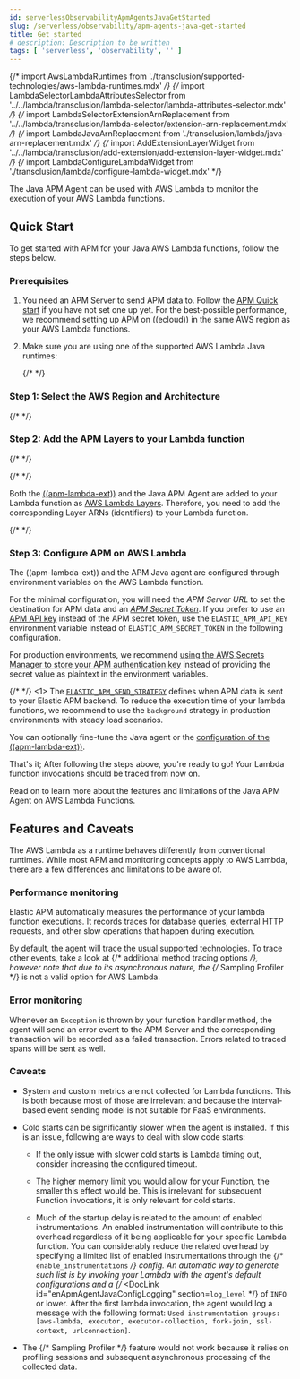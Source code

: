 ```yaml
---
id: serverlessObservabilityApmAgentsJavaGetStarted
slug: /serverless/observability/apm-agents-java-get-started
title: Get started
# description: Description to be written
tags: [ 'serverless', 'observability', '' ]
---
```



{/* import AwsLambdaRuntimes from './transclusion/supported-technologies/aws-lambda-runtimes.mdx' */}
{/* import LambdaSelectorLambdaAttributesSelector from '../../lambda/transclusion/lambda-selector/lambda-attributes-selector.mdx' */}
{/* import LambdaSelectorExtensionArnReplacement from '../../lambda/transclusion/lambda-selector/extension-arn-replacement.mdx' */}
{/* import LambdaJavaArnReplacement from './transclusion/lambda/java-arn-replacement.mdx' */}
{/* import AddExtensionLayerWidget from '../../lambda/transclusion/add-extension/add-extension-layer-widget.mdx' */}
{/* import LambdaConfigureLambdaWidget from './transclusion/lambda/configure-lambda-widget.mdx' */}

<div id="aws-lambda"></div>


The Java APM Agent can be used with AWS Lambda to monitor the execution of your AWS Lambda functions.

<div id="aws-lambda-java-quick-start"></div>

## Quick Start

To get started with APM for your Java AWS Lambda functions, follow the steps below.

<div id="aws-lambda-java-prerequisites"></div>

### Prerequisites

1. You need an APM Server to send APM data to. Follow the [APM Quick start](((apm-guide-ref))/apm-quick-start.html) if you have not set one up yet. For the best-possible performance, we recommend setting up APM on ((ecloud)) in the same AWS region as your AWS Lambda functions.
1. Make sure you are using one of the supported AWS Lambda Java runtimes:

    {/* <AwsLambdaRuntimes /> */}

### Step 1: Select the AWS Region and Architecture

{/* <LambdaSelectorLambdaAttributesSelector /> */}

### Step 2: Add the APM Layers to your Lambda function

{/* <LambdaSelectorExtensionArnReplacement /> */}

{/* <LambdaJavaArnReplacement /> */}

Both the [((apm-lambda-ext))](((apm-lambda-ref))/aws-lambda-arch.html) and the Java APM Agent are added to your Lambda function as [AWS Lambda Layers](https://docs.aws.amazon.com/lambda/latest/dg/invocation-layers.html). Therefore, you need to add the corresponding Layer ARNs (identifiers) to your Lambda function.

{/* <AddExtensionLayerWidget layer_section_type={layer_section_type} /> */}

### Step 3: Configure APM on AWS Lambda

The ((apm-lambda-ext)) and the APM Java agent are configured through environment variables on the AWS Lambda function.

For the minimal configuration, you will need the _APM Server URL_ to set the destination for APM data and an [_APM Secret Token_](((apm-guide-ref))/secret-token.html).
If you prefer to use an [APM API key](((apm-guide-ref))/api-key.html) instead of the APM secret token, use the `ELASTIC_APM_API_KEY` environment variable instead of `ELASTIC_APM_SECRET_TOKEN` in the following configuration.

For production environments, we recommend [using the AWS Secrets Manager to store your APM authentication key](((apm-lambda-ref))/aws-lambda-secrets-manager.html) instead of providing the secret value as plaintext in the environment variables.

{/* <LambdaConfigureLambdaWidget
  layer_section_type={layer_section_type}
/> */}
\<1> The [`ELASTIC_APM_SEND_STRATEGY`](((apm-lambda-ref))/aws-lambda-config-options.html#_elastic_apm_send_strategy) defines when APM data is sent to your Elastic APM backend. To reduce the execution time of your lambda functions, we recommend to use the `background` strategy in production environments with steady load scenarios.

You can optionally <DocLink id="serverlessObservabilityApmAgentsJavaConfigure">fine-tune the Java agent </DocLink> or the [configuration of the ((apm-lambda-ext))](((apm-lambda-ref))/aws-lambda-config-options.html).

That's it; After following the steps above, you're ready to go!
Your Lambda function invocations should be traced from now on.

Read on to learn more about the features and limitations of the Java APM Agent on AWS Lambda Functions.

<div id="aws-lambda-features-and-caveats"></div>

## Features and Caveats

The AWS Lambda as a runtime behaves differently from conventional runtimes.
While most APM and monitoring concepts apply to AWS Lambda, there are a few differences and limitations to be aware of.

<div id="aws-lambda-performance-monitoring"></div>

### Performance monitoring

Elastic APM automatically measures the performance of your lambda function executions.
It records traces for database queries, external HTTP requests,
and other slow operations that happen during execution.

By default, the agent will trace <DocLink id="serverlessObservabilityApmAgentsJavaGetStarted" section="supported-technologies">the usual supported technologies</DocLink>.
To trace other events, take a look at {/* <DocLink id="enApmAgentJavaJavaMethodMonitoring">additional method tracing options</DocLink> */}, however note that
due to its asynchronous nature, the {/* <DocLink id="enApmAgentJavaMethodSamplingBased">Sampling Profiler</DocLink> */} is not a valid option for AWS Lambda.

<div id="aws-lambda-error-monitoring"></div>

### Error monitoring

Whenever an `Exception` is thrown by your function handler method, the agent will send an error event to the APM Server
and the corresponding transaction will be recorded as a failed transaction.
Errors related to traced spans will be sent as well.

<div id="aws-lambda-caveats"></div>

### Caveats
* System and custom metrics are not collected for Lambda functions. This is both because most of those are irrelevant
    and because the interval-based event sending model is not suitable for FaaS environments.

* Cold starts can be significantly slower when the agent is installed. If this is an issue, following are ways to deal with slow code
    starts:

    * If the only issue with slower cold starts is Lambda timing out, consider increasing the configured timeout.
    * The higher memory limit you would allow for your Function, the smaller this effect would be. This is irrelevant for
        subsequent Function invocations, it is only relevant for cold starts.

    * Much of the startup delay is related to the amount of enabled instrumentations. An enabled instrumentation will contribute to this
        overhead regardless of it being applicable for your specific Lambda function. You can considerably reduce the related overhead by
        specifying a limited list of enabled instrumentations through the {/* <DocLink id="enApmAgentJavaConfigCore" section="enable_instrumentations-added[1280]">`enable_instrumentations`</DocLink> */} config.
        An automatic way to generate such list is by invoking your Lambda with the agent's default configurations and a {/* <DocLink id="enApmAgentJavaConfigLogging" section=`log_level`</DocLink> */} of `INFO` or lower. After the first lambda invocation, the agent would log a message with the following format: `Used
        instrumentation groups: [aws-lambda, executor, executor-collection, fork-join, ssl-context, urlconnection]`.

* The {/* <DocLink id="enApmAgentJavaMethodSamplingBased">Sampling Profiler</DocLink> */} feature would not work because it relies on profiling sessions and
    subsequent asynchronous processing of the collected data.

